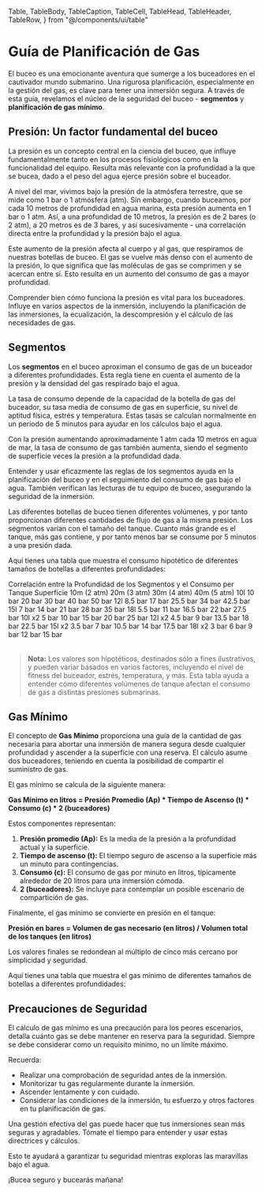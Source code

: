   Table,
  TableBody,
  TableCaption,
  TableCell,
  TableHead,
  TableHeader,
  TableRow,
} from "@/components/ui/table"

# Guía de Planificación de Gas

El buceo es una emocionante aventura que sumerge a los buceadores en el cautivador mundo submarino. Una rigurosa planificación, especialmente en la gestión del gas, es clave para tener una inmersión segura. A través de esta guía, revelamos el núcleo de la seguridad del buceo - **segmentos** y **planificación de gas mínimo**.

## Presión: Un factor fundamental del buceo

La presión es un concepto central en la ciencia del buceo, que influye fundamentalmente tanto en los procesos fisiológicos como en la funcionalidad del equipo. Resulta más relevante con la profundidad a la que se bucea, dado a el peso del agua ejerce presión sobre el buceador.

A nivel del mar, vivimos bajo la presión de la atmósfera terrestre, que se mide como 1 bar o 1 atmósfera (atm). Sin embargo, cuando buceamos, por cada 10 metros de profundidad en agua marina, esta presión aumenta en 1 bar o 1 atm. Así, a una profundidad de 10 metros, la presión es de 2 bares (o 2 atm), a 20 metros es de 3 bares, y así sucesivamente - una correlación directa entre la profundidad y la presión bajo el agua.

Este aumento de la presión afecta al cuerpo y al gas, que respiramos de nuestras botellas de buceo. El gas se vuelve más denso con el aumento de la presión, lo que significa que las moléculas de gas se comprimen y se acercan entre sí. Esto resulta en un aumento del consumo de gas a mayor profundidad.

Comprender bien cómo funciona la presión es vital para los buceadores. Influye en varios aspectos de la inmersión, incluyendo la planificación de las inmersiones, la ecualización, la descompresión y el cálculo de las necesidades de gas.

## Segmentos

Los **segmentos** en el buceo aproximan el consumo de gas de un buceador a diferentes profundidades. Esta regla tiene en cuenta el aumento de la presión y la densidad del gas respirado bajo el agua.

La tasa de consumo depende de la capacidad de la botella de gas del buceador, su tasa media de consumo de gas en superficie, su nivel de aptitud física, estrés y temperatura. Estas tasas se calculan normalmente en un periodo de 5 minutos para ayudar en los cálculos bajo el agua.

Con la presión aumentando aproximadamente 1 atm cada 10 metros en agua de mar, la tasa de consumo de gas también aumenta, siendo el segmento de superficie veces la presión a la profundidad dada.

Entender y usar eficazmente las reglas de los segmentos ayuda en la planificación del buceo y en el seguimiento del consumo de gas bajo el agua. También verifican las lecturas de tu equipo de buceo, asegurando la seguridad de la inmersión.

Las diferentes botellas de buceo tienen diferentes volúmenes, y por tanto proporcionan diferentes cantidades de flujo de gas a la misma presión. Los segmentos varían con el tamaño del tanque. Cuanto más grande es el tanque, más gas contiene, y por tanto menos bar se consume por 5 minutos a una presión dada.

Aquí tienes una tabla que muestra el consumo hipotético de diferentes tamaños de botellas a diferentes profundidades:

<Table>
  <TableCaption>Correlación entre la Profundidad de los Segmentos y el Consumo per Tanque</TableCaption>
  <TableHeader>
    <TableRow>
      <TableHead></TableHead>
      <TableHead>Superficie</TableHead>
      <TableHead>10m (2 atm)</TableHead>
      <TableHead>20m (3 atm)</TableHead>
      <TableHead>30m (4 atm)</TableHead>
      <TableHead>40m (5 atm)</TableHead>
    </TableRow>
  </TableHeader>
  <TableBody>
    <TableRow>
      <TableCell className="font-medium">10l</TableCell>
      <TableCell>10 bar</TableCell>
      <TableCell>20 bar</TableCell>
      <TableCell>30 bar</TableCell>
      <TableCell>40 bar</TableCell>
      <TableCell>50 bar</TableCell>
    </TableRow>
    <TableRow>
      <TableCell className="font-medium">12l</TableCell>
      <TableCell>8.5 bar</TableCell>
      <TableCell>17 bar</TableCell>
      <TableCell>25.5 bar</TableCell>
      <TableCell>34 bar</TableCell>
      <TableCell>42.5 bar</TableCell>
    </TableRow>
    <TableRow>
      <TableCell className="font-medium">15l</TableCell>
      <TableCell>7 bar</TableCell>
      <TableCell>14 bar</TableCell>
      <TableCell>21 bar</TableCell>
      <TableCell>28 bar</TableCell>
      <TableCell>35 bar</TableCell>
    </TableRow>
    <TableRow>
      <TableCell className="font-medium">18l</TableCell>
      <TableCell>5.5 bar</TableCell>
      <TableCell>11 bar</TableCell>
      <TableCell>16.5 bar</TableCell>
      <TableCell>22 bar</TableCell>
      <TableCell>27.5 bar</TableCell>
    </TableRow>
    <TableRow>
      <TableCell className="font-medium">10l x2</TableCell>
      <TableCell>5 bar</TableCell>
      <TableCell>10 bar</TableCell>
      <TableCell>15 bar</TableCell>
      <TableCell>20 bar</TableCell>
      <TableCell>25 bar</TableCell>
    </TableRow>
    <TableRow>
      <TableCell className="font-medium">12l x2</TableCell>
      <TableCell>4.5 bar</TableCell>
      <TableCell>9 bar</TableCell>
      <TableCell>13.5 bar</TableCell>
      <TableCell>18 bar</TableCell>
      <TableCell>22.5 bar</TableCell>
    </TableRow>
    <TableRow>
      <TableCell className="font-medium">15l x2</TableCell>
      <TableCell>3.5 bar</TableCell>
      <TableCell>7 bar</TableCell>
      <TableCell>10.5 bar</TableCell>
      <TableCell>14 bar</TableCell>
      <TableCell>17.5 bar</TableCell>
    </TableRow>
    <TableRow>
      <TableCell className="font-medium">18l x2</TableCell>
      <TableCell>3 bar</TableCell>
      <TableCell>6 bar</TableCell>
      <TableCell>9 bar</TableCell>
      <TableCell>12 bar</TableCell>
      <TableCell>15 bar</TableCell>
    </TableRow>
  </TableBody>
</Table>

> **Nota:** Los valores son hipotéticos, destinados sólo a fines ilustrativos, y pueden variar basados en varios factores, incluyendo el nivel de fitness del buceador, estrés, temperatura, y más. Esta tabla ayuda a entender cómo diferentes volúmenes de tanque afectan el consumo de gas a distintas presiones submarinas.

## Gas Mínimo

El concepto de **Gas Mínimo** proporciona una guía de la cantidad de gas necesaria para abortar una inmersión de manera segura desde cualquier profundidad y ascender a la superficie con una reserva. El cálculo asume dos buceadores, teniendo en cuenta la posibilidad de compartir el suministro de gas.

El gas mínimo se calcula de la siguiente manera:

**Gas Mínimo en litros = Presión Promedio (Ap) * Tiempo de Ascenso (t) * Consumo (c) * 2 (buceadores)**

Estos componentes representan:

1. **Presión promedio (Ap):** Es la media de la presión a la profundidad actual y la superficie.
2. **Tiempo de ascenso (t):** El tiempo seguro de ascenso a la superficie más un minuto para contingencias.
3. **Consumo (c):** El consumo de gas por minuto en litros, típicamente alrededor de 20 litros para una inmersión cómoda.
4. **2 (buceadores):** Se incluye para contemplar un posible escenario de compartición de gas.

Finalmente, el gas mínimo se convierte en presión en el tanque:

**Presión en bares = Volumen de gas necesario (en litros) / Volumen total de los tanques (en litros)**

Los valores finales se redondean al múltiplo de cinco más cercano por simplicidad y seguridad.

Aquí tienes una tabla que muestra el gas mínimo de diferentes tamaños de botellas a diferentes profundidades:

<MinGasTable />

##  Precauciones de Seguridad

El cálculo de gas mínimo es una precaución para los peores escenarios, detalla cuánto gas se debe mantener en reserva para la seguridad. Siempre se debe considerar como un requisito mínimo, no un límite máximo.

Recuerda:

- Realizar una comprobación de seguridad antes de la inmersión.
- Monitorizar tu gas regularmente durante la inmersión.
- Ascender lentamente y con cuidado.
- Considerar las condiciones de la inmersión, tu esfuerzo y otros factores en tu planificación de gas.

Una gestión efectiva del gas puede hacer que tus inmersiones sean más seguras y agradables. Tómate el tiempo para entender y usar estas directrices y cálculos.

Esto te ayudará a garantizar tu seguridad mientras exploras las maravillas bajo el agua.

¡Bucea seguro y bucearás mañana!
